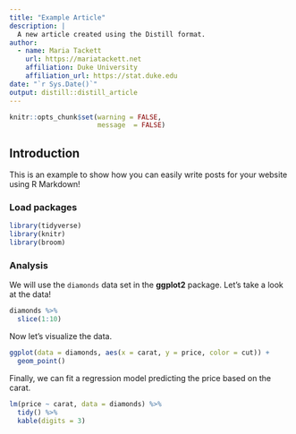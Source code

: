 ```yaml
---
title: "Example Article"
description: |
  A new article created using the Distill format.
author:
  - name: Maria Tackett
    url: https://mariatackett.net
    affiliation: Duke University
    affiliation_url: https://stat.duke.edu
date: "`r Sys.Date()`"
output: distill::distill_article
---
```


```r
knitr::opts_chunk$set(warning = FALSE, 
                      message  = FALSE)
```


## Introduction

This is an example to show how you can easily write posts for your website using R Markdown! 

### Load packages

```r
library(tidyverse)
library(knitr)
library(broom)
```

### Analysis

We will use the `diamonds` data set in the **ggplot2** package. Let's take a look at the data!

```r
diamonds %>%
  slice(1:10)
```


Now let's visualize the data.

```r
ggplot(data = diamonds, aes(x = carat, y = price, color = cut)) +
  geom_point() 
```

Finally, we can fit a regression model predicting the price based on the carat. 

```r
lm(price ~ carat, data = diamonds) %>%
  tidy() %>%
  kable(digits = 3)
```





